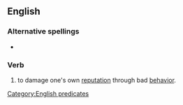 ==English==

===Alternative spellings===
* {{alter|en|blot one's copybook}}

===Verb===
{{head|en|verb|head=[[blot]] [[one's]] [[copy]] [[book]]}}

# {{lb|en|idiomatic}} to damage one's own [[reputation]] through bad [[behavior]].

[[Category:English predicates]]